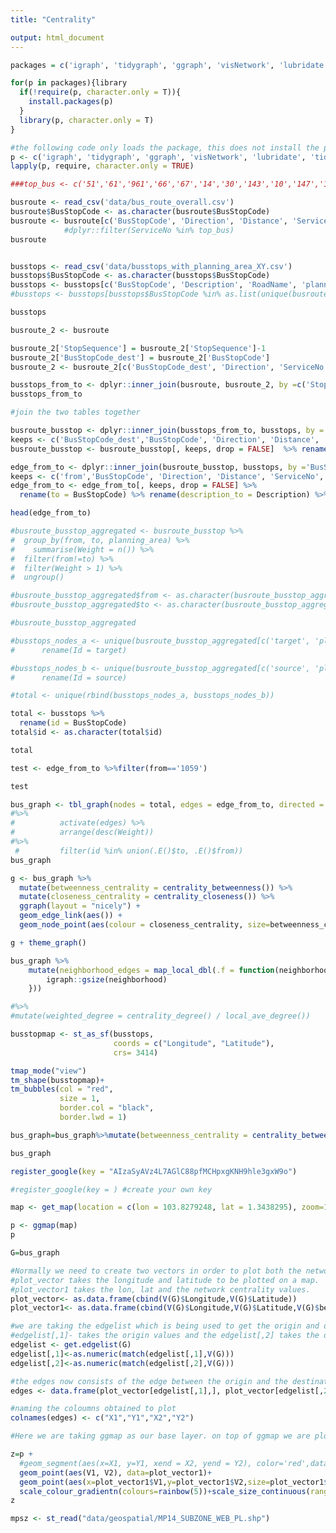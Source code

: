 ```yaml
---
title: "Centrality"

output: html_document
---
```


```r
packages = c('igraph', 'tidygraph', 'ggraph', 'visNetwork', 'lubridate', 'tidyverse', 'ggplot2', 'ggmap', 'leaflet', 'ggiraph', 'sf','sp','st', 'tmap', 'ggplot2','maptools')

for(p in packages){library
  if(!require(p, character.only = T)){
    install.packages(p)
  }
  library(p, character.only = T)
}
```



```r
#the following code only loads the package, this does not install the package. if it says true, it means it is already launched
p <- c('igraph', 'tidygraph', 'ggraph', 'visNetwork', 'lubridate', 'tidyverse','ggmap','ggiraph','leaflet','ggplot2','sp','st','sf','maptools')
lapply(p, require, character.only = TRUE)
```

```r

###top_bus <- c('51','61','961','66','67','14','30','143','10','147','178','197','154','167','166','174','196','171','2','12','21','170','970','13')

busroute <- read_csv('data/bus_route_overall.csv')
busroute$BusStopCode <- as.character(busroute$BusStopCode)
busroute <- busroute[c('BusStopCode', 'Direction', 'Distance', 'ServiceNo', 'StopSequence')] #%>%
            #dplyr::filter(ServiceNo %in% top_bus)
busroute


busstops <- read_csv('data/busstops_with_planning_area_XY.csv')
busstops$BusStopCode <- as.character(busstops$BusStopCode)
busstops <- busstops[c('BusStopCode', 'Description', 'RoadName', 'planning_area', 'Latitude', 'Longitude')] 
#busstops <- busstops[busstops$BusStopCode %in% as.list(unique(busroute['BusStopCode']))[['BusStopCode']], ] 

busstops
```


```r
busroute_2 <- busroute

busroute_2['StopSequence'] = busroute_2['StopSequence']-1
busroute_2['BusStopCode_dest'] = busroute_2['BusStopCode']
busroute_2 <- busroute_2[c('BusStopCode_dest', 'Direction', 'ServiceNo', 'StopSequence')]

busstops_from_to <- dplyr::inner_join(busroute, busroute_2, by =c('StopSequence', 'ServiceNo', 'Direction'))
busstops_from_to

```


```r
#join the two tables together

busroute_busstop <- dplyr::inner_join(busstops_from_to, busstops, by ='BusStopCode')
keeps <- c('BusStopCode_dest','BusStopCode', 'Direction', 'Distance', 'ServiceNo', 'Latitude', 'Longitude', 'planning_area', 'Description')
busroute_busstop <- busroute_busstop[, keeps, drop = FALSE]  %>% rename(description_from = Description)%>% rename(from = BusStopCode)%>% rename(BusStopCode = BusStopCode_dest)

edge_from_to <- dplyr::inner_join(busroute_busstop, busstops, by ='BusStopCode')
keeps <- c('from','BusStopCode', 'Direction', 'Distance', 'ServiceNo', 'Latitude.x', 'Longitude.x', 'planning_area.x', 'description_from','Description')
edge_from_to <- edge_from_to[, keeps, drop = FALSE] %>% 
  rename(to = BusStopCode) %>% rename(description_to = Description) %>% rename(Longitude = Longitude.x)%>% rename(Latitude = Latitude.x)%>% rename(planning_area = planning_area.x)

head(edge_from_to)
```

```r
#busroute_busstop_aggregated <- busroute_busstop %>%
#  group_by(from, to, planning_area) %>%
#    summarise(Weight = n()) %>%
#  filter(from!=to) %>%
#  filter(Weight > 1) %>%
#  ungroup()

#busroute_busstop_aggregated$from <- as.character(busroute_busstop_aggregated$from)
#busroute_busstop_aggregated$to <- as.character(busroute_busstop_aggregated$to)

#busroute_busstop_aggregated
```


```r
#busstops_nodes_a <- unique(busroute_busstop_aggregated[c('target', 'planning_area')]) %>%
#      rename(Id = target)

#busstops_nodes_b <- unique(busroute_busstop_aggregated[c('source', 'planning_area')]) %>%
#      rename(Id = source)

#total <- unique(rbind(busstops_nodes_a, busstops_nodes_b))

total <- busstops %>%
  rename(id = BusStopCode)
total$id <- as.character(total$id)

total

test <- edge_from_to %>%filter(from=='1059')

test

```


```r
bus_graph <- tbl_graph(nodes = total, edges = edge_from_to, directed = TRUE)
#%>%
#          activate(edges) %>%
#          arrange(desc(Weight))
#%>%
 #         filter(id %in% union(.E()$to, .E()$from))
bus_graph
```

```r
g <- bus_graph %>%
  mutate(betweenness_centrality = centrality_betweenness()) %>%
  mutate(closeness_centrality = centrality_closeness()) %>%
  ggraph(layout = "nicely") + 
  geom_edge_link(aes()) +
  geom_node_point(aes(colour = closeness_centrality, size=betweenness_centrality))

g + theme_graph()
```
```r
bus_graph %>% 
    mutate(neighborhood_edges = map_local_dbl(.f = function(neighborhood, ...) {
        igraph::gsize(neighborhood)
    }))

#%>%
#mutate(weighted_degree = centrality_degree() / local_ave_degree())
```


```r
busstopmap <- st_as_sf(busstops, 
                       coords = c("Longitude", "Latitude"),
                       crs= 3414)
```

```r
tmap_mode("view")
tm_shape(busstopmap)+
tm_bubbles(col = "red",
           size = 1,
           border.col = "black",
           border.lwd = 1)
```

```r
bus_graph=bus_graph%>%mutate(betweenness_centrality = centrality_betweenness(normalized = T)) %>%mutate(closeness_centrality = centrality_closeness(normalized = T))%>%mutate(degree_centrality=centrality_degree(mode='all',normalized = T))%>%mutate(degreein_centrality=centrality_degree(mode='in',normalized = T))%>%mutate(degreeout_centrality=centrality_degree(mode='out',normalized = T))

bus_graph
```

```r
register_google(key = "AIzaSyAVz4L7AGlC88pfMCHpxgKNH9hle3gxW9o")
```

```r
#register_google(key = ) #create your own key

map <- get_map(location = c(lon = 103.8279248, lat = 1.3438295), zoom=11, source = "google", maptype = 'roadmap')

p <- ggmap(map) 
p
```

```r

G=bus_graph

#Normally we need to create two vectors in order to plot both the network data and the coordinates on a map
#plot_vector takes the longitude and latitude to be plotted on a map.
#plot_vector1 takes the lon, lat and the network centrality values.
plot_vector<- as.data.frame(cbind(V(G)$Longitude,V(G)$Latitude))
plot_vector1<- as.data.frame(cbind(V(G)$Longitude,V(G)$Latitude,V(G)$betweenness_centrality,V(G)$closeness_centrality))

#we are taking the edgelist which is being used to get the origin and destination of the airport data.
#edgelist[,1]- takes the origin values and the edgelist[,2] takes the destination values.
edgelist <- get.edgelist(G)
edgelist[,1]<-as.numeric(match(edgelist[,1],V(G)))
edgelist[,2]<-as.numeric(match(edgelist[,2],V(G)))

#the edges now consists of the edge between the origin and the destination values
edges <- data.frame(plot_vector[edgelist[,1],], plot_vector[edgelist[,2],])

#naming the coloumns obtained to plot
colnames(edges) <- c("X1","Y1","X2","Y2")

#Here we are taking ggmap as our base layer. on top of ggmap we are plotting the origin and destination coordinates using the plot_vector as our 2nd layer, then we are plotting the coordinates of all the centrality from the plot_vector1 as our 3rd layer and then we are ploting the geom_segment i.e. the edges as our 4th layer.
```

``` r
z=p + 
  #geom_segment(aes(x=X1, y=Y1, xend = X2, yend = Y2), color='red',data=edges,arrow = arrow(length = unit(0.2,"cm"))) +
  geom_point(aes(V1, V2), data=plot_vector1)+ 
  geom_point(aes(x=plot_vector1$V1,y=plot_vector1$V2,size=plot_vector1$V3,colour=plot_vector1$V4),plot_vector1)+ 
  scale_colour_gradientn(colours=rainbow(5))+scale_size_continuous(range = c(1, 10))
z
```
























```r
mpsz <- st_read("data/geospatial/MP14_SUBZONE_WEB_PL.shp")
```
















